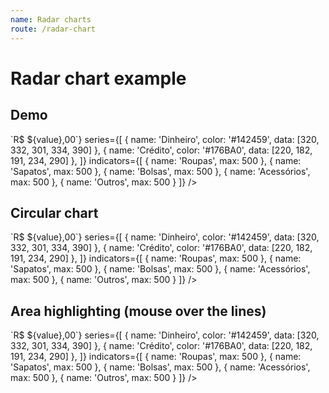 ```yaml
---
name: Radar charts
route: /radar-chart
---
```



# Radar chart example

## Demo
<Playground>
    <RadarChart
      yComplement={value => `R$ ${value},00`}
      series={[
        {
          name: 'Dinheiro',
          color: '#142459',
          data: [320, 332, 301, 334, 390]
        },
        {
          name: 'Crédito',
          color: '#176BA0',
          data: [220, 182, 191, 234, 290]
        },
      ]}
      indicators={[
        { name: 'Roupas', max: 500 },
        { name: 'Sapatos', max: 500 },
        { name: 'Bolsas', max: 500 },
        { name: 'Acessórios', max: 500 },
        { name: 'Outros', max: 500 }
      ]}
    />
</Playground>

## Circular chart
<Playground>
    <RadarChart
      circular
      yComplement={value => `R$ ${value},00`}
      series={[
        {
          name: 'Dinheiro',
          color: '#142459',
          data: [320, 332, 301, 334, 390]
        },
        {
          name: 'Crédito',
          color: '#176BA0',
          data: [220, 182, 191, 234, 290]
        },
      ]}
      indicators={[
        { name: 'Roupas', max: 500 },
        { name: 'Sapatos', max: 500 },
        { name: 'Bolsas', max: 500 },
        { name: 'Acessórios', max: 500 },
        { name: 'Outros', max: 500 }
      ]}
    />
</Playground>

## Area highlighting (mouse over the lines)
<Playground>
    <RadarChart
      highlight
      yComplement={value => `R$ ${value},00`}
      series={[
        {
          name: 'Dinheiro',
          color: '#142459',
          data: [320, 332, 301, 334, 390]
        },
        {
          name: 'Crédito',
          color: '#176BA0',
          data: [220, 182, 191, 234, 290]
        },
      ]}
      indicators={[
        { name: 'Roupas', max: 500 },
        { name: 'Sapatos', max: 500 },
        { name: 'Bolsas', max: 500 },
        { name: 'Acessórios', max: 500 },
        { name: 'Outros', max: 500 }
      ]}
    />
</Playground>